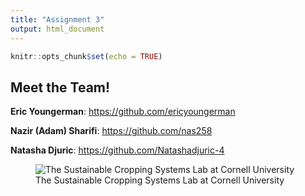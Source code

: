 ```yaml
---
title: "Assignment 3"
output: html_document
---
```


```r
knitr::opts_chunk$set(echo = TRUE)
```

## Meet the Team!

**Eric Youngerman**: <https://github.com/ericyoungerman>  

**Nazir (Adam) Sharifi**: <https://github.com/nas258>

**Natasha Djuric**: <https://github.com/Natashadjuric-4>


![The Sustainable Cropping Systems Lab at Cornell University](/Users/ey239/Github/assignment-3a-ey239/image1-1-edited.jpeg)

